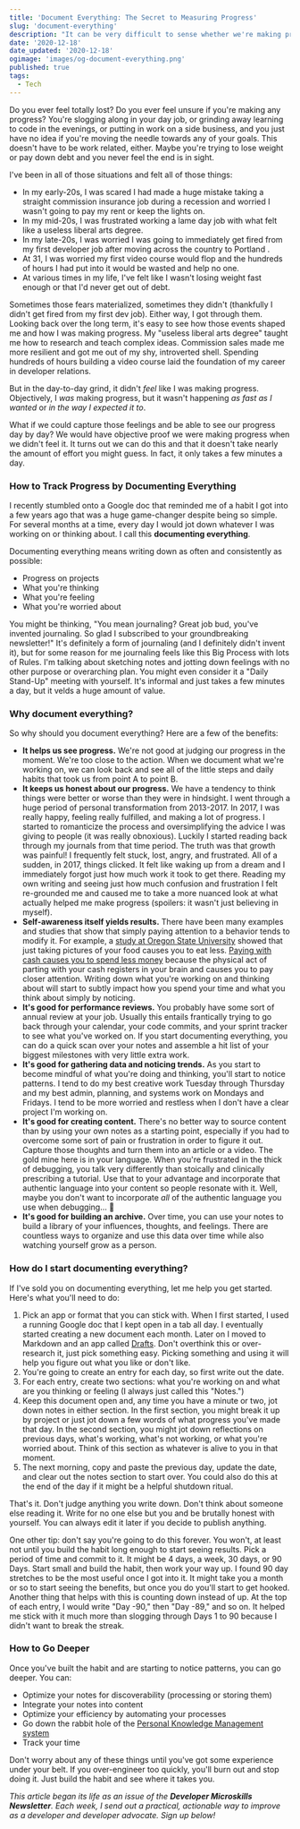 ```yaml
---
title: 'Document Everything: The Secret to Measuring Progress'
slug: 'document-everything'
description: "It can be very difficult to sense whether we're making progress. The first piece of that puzzle is documenting what you're working on."
date: '2020-12-18'
date_updated: '2020-12-18'
ogimage: 'images/og-document-everything.png'
published: true
tags:
  - Tech
---
```


Do you ever feel totally lost? Do you ever feel unsure if you're making any progress? You're slogging along in your day job, or grinding away learning to code in the evenings, or putting in work on a side business, and you just have no idea if you're moving the needle towards any of your goals. This doesn't have to be work related, either. Maybe you're trying to lose weight or pay down debt and you never feel the end is in sight.

I've been in all of those situations and felt all of those things:

- In my early-20s, I was scared I had made a huge mistake taking a straight commission insurance job during a recession and worried I wasn't going to pay my rent or keep the lights on.
- In my mid-20s, I was frustrated working a lame day job with what felt like a useless liberal arts degree.
- In my late-20s, I was worried I was going to immediately get fired from my first developer job after moving across the country to Portland .
- At 31, I was worried my first video course would flop and the hundreds of hours I had put into it would be wasted and help no one.
- At various times in my life, I've felt like I wasn't losing weight fast enough or that I'd never get out of debt.

Sometimes those fears materialized, sometimes they didn't (thankfully I didn't get fired from my first dev job). Either way, I got through them. Looking back over the long term, it's easy to see how those events shaped me and how I was making progress. My "useless liberal arts degree" taught me how to research and teach complex ideas. Commission sales made me more resilient and got me out of my shy, introverted shell. Spending hundreds of hours building a video course laid the foundation of my career in developer relations.

But in the day-to-day grind, it didn't _feel_ like I was making progress. Objectively, I _was_ making progress, but it wasn't happening _as fast as I wanted_ or _in the way I expected it to_.

What if we could capture those feelings and be able to see our progress day by day? We would have objective proof we were making progress when we didn't feel it. It turns out we can do this and that it doesn't take nearly the amount of effort you might guess. In fact, it only takes a few minutes a day.

### How to Track Progress by Documenting Everything

I recently stumbled onto a Google doc that reminded me of a habit I got into a few years ago that was a huge game-changer despite being so simple. For several months at a time, every day I would jot down whatever I was working on or thinking about. I call this **documenting everything**.

Documenting everything means writing down as often and consistently as possible:

- Progress on projects
- What you're thinking
- What you're feeling
- What you're worried about

You might be thinking, "You mean journaling? Great job bud, you've invented journaling. So glad I subscribed to your groundbreaking newsletter!" It's definitely a form of journaling (and I definitely didn't invent it), but for some reason for me journaling feels like this Big Process with lots of Rules. I'm talking about sketching notes and jotting down feelings with no other purpose or overarching plan. You might even consider it a "Daily Stand-Up" meeting with yourself. It's informal and just takes a few minutes a day, but it velds a huge amount of value.

### Why document everything?

So why should you document everything? Here are a few of the benefits:

- **It helps us see progress.** We're not good at judging our progress in the moment. We're too close to the action. When we document what we're working on, we can look back and see all of the little steps and daily habits that took us from point A to point B.
- **It keeps us honest about our progress.** We have a tendency to think things were better or worse than they were in hindsight. I went through a huge period of personal transformation from 2013-2017. In 2017, I was really happy, feeling really fulfilled, and making a lot of progress. I started to romanticize the process and oversimplifying the advice I was giving to people (it was really obnoxious). Luckily I started reading back through my journals from that time period. The truth was that growth was painful! I frequently felt stuck, lost, angry, and frustrated. All of a sudden, in 2017, things clicked. It felt like waking up from a dream and I immediately forgot just how much work it took to get there. Reading my own writing and seeing just how much confusion and frustration I felt re-grounded me and caused me to take a more nuanced look at what actually helped me make progress (spoilers: it wasn't just believing in myself).
- **Self-awareness itself yields results.** There have been many examples and studies that show that simply paying attention to a behavior tends to modify it. For example, a [study at Oregon State University](https://eurekalert.org/pub_releases/2017-03/osu-psp030317.php) showed that just taking pictures of your food causes you to eat less. [Paying with cash causes you to spend less money](https://twocents.lifehacker.com/paying-with-cash-really-does-make-you-spend-less-1786507339#:~:text=We%20tend%20to%20value%20items,re%20exposed%20to%20frequent%20reminders.) because the physical act of parting with your cash registers in your brain and causes you to pay closer attention. Writing down what you're working on and thinking about will start to subtly impact how you spend your time and what you think about simply by noticing.
- **It's good for performance reviews.** You probably have some sort of annual review at your job. Usually this entails frantically trying to go back through your calendar, your code commits, and your sprint tracker to see what you've worked on. If you start documenting everything, you can do a quick scan over your notes and assemble a hit list of your biggest milestones with very little extra work.
- **It's good for gathering data and noticing trends.** As you start to become mindful of what you're doing and thinking, you'll start to notice patterns. I tend to do my best creative work Tuesday through Thursday and my best admin, planning, and systems work on Mondays and Fridays. I tend to be more worried and restless when I don't have a clear project I'm working on.
- **It's good for creating content.** There's no better way to source content than by using your own notes as a starting point, especially if you had to overcome some sort of pain or frustration in order to figure it out. Capture those thoughts and turn them into an article or a video. The gold mine here is in your language. When you're frustrated in the thick of debugging, you talk very differently than stoically and clinically prescribing a tutorial. Use that to your advantage and incorporate that authentic language into your content so people resonate with it. Well, maybe you don't want to incorporate _all_ of the authentic language you use when debugging... 😬
- **It's good for building an archive.** Over time, you can use your notes to build a library of your influences, thoughts, and feelings. There are countless ways to organize and use this data over time while also watching yourself grow as a person.

### How do I start documenting everything?

If I've sold you on documenting everything, let me help you get started. Here's what you'll need to do:

1. Pick an app or format that you can stick with. When I first started, I used a running Google doc that I kept open in a tab all day. I eventually started creating a new document each month. Later on I moved to Markdown and an app called [Drafts](https://getdrafts.com/). Don't overthink this or over-research it, just pick something easy. Picking something and using it will help you figure out what you like or don't like.
2. You're going to create an entry for each day, so first write out the date.
3. For each entry, create two sections: what you're working on and what are you thinking or feeling (I always just called this "Notes.")
4. Keep this document open and, any time you have a minute or two, jot down notes in either section. In the first section, you might break it up by project or just jot down a few words of what progress you've made that day. In the second section, you might jot down reflections on previous days, what's working, what's not working, or what you're worried about. Think of this section as whatever is alive to you in that moment.
5. The next morning, copy and paste the previous day, update the date, and clear out the notes section to start over. You could also do this at the end of the day if it might be a helpful shutdown ritual.

That's it. Don't judge anything you write down. Don't think about someone else reading it. Write for no one else but you and be brutally honest with yourself. You can always edit it later if you decide to publish anything.

One other tip: don't say you're going to do this forever. You won't, at least not until you build the habit long enough to start seeing results. Pick a period of time and commit to it. It might be 4 days, a week, 30 days, or 90 Days. Start small and build the habit, then work your way up. I found 90 day stretches to be the most useful once I got into it. It might take you a month or so to start seeing the benefits, but once you do you'll start to get hooked. Another thing that helps with this is counting down instead of up. At the top of each entry, I would write "Day -90," then "Day -89," and so on. It helped me stick with it much more than slogging through Days 1 to 90 because I didn't want to break the streak.

### How to Go Deeper

Once you've built the habit and are starting to notice patterns, you can go deeper. You can:

- Optimize your notes for discoverability (processing or storing them)
- Integrate your notes into content
- Optimize your efficiency by automating your processes
- Go down the rabbit hole of the [Personal Knowledge Management system](https://cultivatedmanagement.com/personal-knowledge-management-system/)
- Track your time

Don't worry about any of these things until you've got some experience under your belt. If you over-engineer too quickly, you'll burn out and stop doing it. Just build the habit and see where it takes you.

_This article began its life as an issue of the **Developer Microskills Newsletter**. Each week, I send out a practical, actionable way to improve as a developer and developer advocate. Sign up below!_

